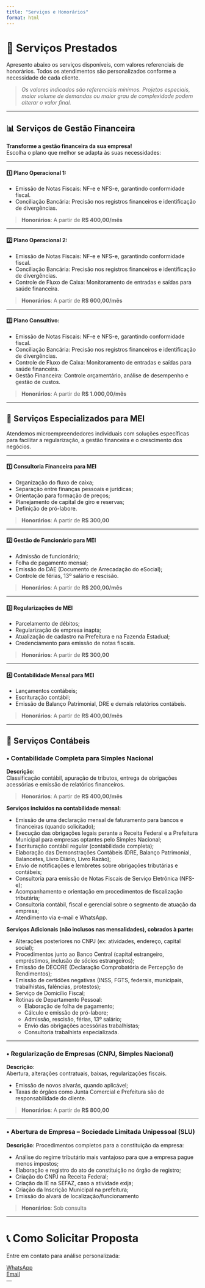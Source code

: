 ```yaml
---
title: "Serviços e Honorários"
format: html
---
```


# 💼 Serviços Prestados

Apresento abaixo os serviços disponíveis, com valores referenciais de honorários. Todos os atendimentos são personalizados conforme a necessidade de cada cliente.

> *Os valores indicados são referenciais mínimos. Projetos especiais, maior volume de demandas ou maior grau de complexidade podem alterar o valor final.*

---

## 📊 Serviços de Gestão Financeira

**Transforme a gestão financeira da sua empresa!**  
Escolha o plano que melhor se adapta às suas necessidades:

---

#### **1️⃣ Plano Operacional 1:**

- Emissão de Notas Fiscais: NF-e e NFS-e, garantindo conformidade fiscal.
- Conciliação Bancária: Precisão nos registros financeiros e identificação de divergências.

> **Honorários**: A partir de **R$ 400,00/mês**

---

#### **2️⃣ Plano Operacional 2:**

- Emissão de Notas Fiscais: NF-e e NFS-e, garantindo conformidade fiscal.
- Conciliação Bancária: Precisão nos registros financeiros e identificação de divergências.
- Controle de Fluxo de Caixa: Monitoramento de entradas e saídas para saúde financeira.

> **Honorários**: A partir de **R$ 600,00/mês**

---

#### **3️⃣ Plano Consultivo:**

- Emissão de Notas Fiscais: NF-e e NFS-e, garantindo conformidade fiscal.
- Conciliação Bancária: Precisão nos registros financeiros e identificação de divergências.
- Controle de Fluxo de Caixa: Monitoramento de entradas e saídas para saúde financeira.
- Gestão Financeira: Controle orçamentário, análise de desempenho e gestão de custos.

> **Honorários**: A partir de **R$ 1.000,00/mês**

---

## 🧩 Serviços Especializados para MEI

Atendemos microempreendedores individuais com soluções específicas para facilitar a regularização, a gestão financeira e o crescimento dos negócios.

---

#### **1️⃣ Consultoria Financeira para MEI**

- Organização do fluxo de caixa;
- Separação entre finanças pessoais e jurídicas;
- Orientação para formação de preços;
- Planejamento de capital de giro e reservas;
- Definição de pró-labore.

> **Honorários**: A partir de **R$ 300,00**

---

#### **2️⃣ Gestão de Funcionário para MEI**

- Admissão de funcionário;
- Folha de pagamento mensal;
- Emissão do DAE (Documento de Arrecadação do eSocial);
- Controle de férias, 13º salário e rescisão.

> **Honorários**: A partir de **R$ 200,00/mês**

---

#### **3️⃣ Regularizações de MEI**

- Parcelamento de débitos;
- Regularização de empresa inapta;
- Atualização de cadastro na Prefeitura e na Fazenda Estadual;
- Credenciamento para emissão de notas fiscais.

> **Honorários**: A partir de **R$ 300,00**

---

#### **4️⃣ Contabilidade Mensal para MEI**

- Lançamentos contábeis;
- Escrituração contábil;
- Emissão de Balanço Patrimonial, DRE e demais relatórios contábeis.

> **Honorários**: A partir de **R$ 400,00/mês**

---

## 🧾  Serviços Contábeis

### • Contabilidade Completa para Simples Nacional

**Descrição**:  
Classificação contábil, apuração de tributos, entrega de obrigações acessórias e emissão de relatórios financeiros.

> **Honorários**: A partir de **R$ 400,00/mês**

**Serviços incluídos na contabilidade mensal:**

- Emissão de uma declaração mensal de faturamento para bancos e financeiras (quando solicitado);
- Execução das obrigações legais perante a Receita Federal e a Prefeitura Municipal para empresas optantes pelo Simples Nacional;
- Escrituração contábil regular (contabilidade completa);
- Elaboração das Demonstrações Contábeis (DRE, Balanço Patrimonial, Balancetes, Livro Diário, Livro Razão);
- Envio de notificações e lembretes sobre obrigações tributárias e contábeis;
- Consultoria para emissão de Notas Fiscais de Serviço Eletrônica (NFS-e);
- Acompanhamento e orientação em procedimentos de fiscalização tributária;
- Consultoria contábil, fiscal e gerencial sobre o segmento de atuação da empresa;
- Atendimento via e-mail e WhatsApp.

**Serviços Adicionais (não inclusos nas mensalidades), cobrados à parte:**

- Alterações posteriores no CNPJ (ex: atividades, endereço, capital social);
- Procedimentos junto ao Banco Central (capital estrangeiro, empréstimos, inclusão de sócios estrangeiros);
- Emissão de DECORE (Declaração Comprobatória de Percepção de Rendimentos);
- Emissão de certidões negativas (INSS, FGTS, federais, municipais, trabalhistas, falências, protestos);
- Serviço de Domicílio Fiscal;
- Rotinas de Departamento Pessoal:
  - Elaboração de folha de pagamento;
  - Cálculo e emissão de pró-labore;
  - Admissão, rescisão, férias, 13º salário;
  - Envio das obrigações acessórias trabalhistas;
  - Consultoria trabalhista especializada.

---

### • Regularização de Empresas (CNPJ, Simples Nacional)

**Descrição**:  
Abertura, alterações contratuais, baixas, regularizações fiscais.

- Emissão de novos alvarás, quando aplicável;
- Taxas de órgãos como Junta Comercial e Prefeitura são de responsabilidade do cliente.

> **Honorários**:  A partir de **R$ 800,00**

---

### • Abertura de Empresa – Sociedade Limitada Unipessoal (SLU)

**Descrição**: 
Procedimentos completos para a constituição da empresa:

- Análise do regime tributário mais vantajoso para que a empresa pague menos impostos;
- Elaboração e registro do ato de constituição no órgão de registro;
- Criação do CNPJ na Receita Federal;
- Criação da IE na SEFAZ, caso a atividade exija;
- Criação da Inscrição Municipal na prefeitura;
- Emissão do alvará de localização/funcionamento

> **Honorários**: Sob consulta

---

# 📞 Como Solicitar Proposta

Entre em contato para análise personalizada:

[<i class="bi bi-whatsapp"></i> WhatsApp](https://wa.me/5522992486787)  
[<i class="bi bi-envelope"></i> Email](mailto:igorespindola91@gmail.com)  
---

